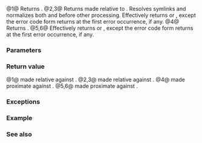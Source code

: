 {{cpp/filesystem/title|relative|proximate}}
{{cpp/filesystem/navbar}}
{{dcl begin}}
{{dcl header|filesystem}}
{{dcl|num=1|since=c++17|1=
path relative( const std::filesystem::path&amp; p,
               std::error_code&amp; ec );
}}
{{dcl|num=2|since=c++17|1=
path relative( const std::filesystem::path&amp; p,
               const std::filesystem::path&amp; base = std::filesystem::current_path() );
}}
{{dcl|num=3|since=c++17|1=
path relative( const std::filesystem::path&amp; p,
               const std::filesystem::path&amp; base,
               std::error_code&amp; ec );
}}
{{dcl|num=4|since=c++17|1=
path proximate( const std::filesystem::path&amp; p,
                std::error_code&amp; ec );
}}
{{dcl|num=5|since=c++17|1=
path proximate( const std::filesystem::path&amp; p,
                const std::filesystem::path&amp; base = std::filesystem::current_path() );
}}
{{dcl|num=6|since=c++17|1=
path proximate( const std::filesystem::path&amp; p,
                const std::filesystem::path&amp; base,
                std::error_code&amp; ec );
}}
{{dcl end}}

@1@ Returns {{c|relative(p, current_path(), ec)}}.
@2,3@ Returns {{c|p}} made relative to {{c|base}}. Resolves symlinks and normalizes both {{c|p}} and {{c|base}} before other processing. Effectively returns {{c|std::filesystem::weakly_canonical(p).lexically_relative(std::filesystem::weakly_canonical(base))}} or {{c|std::filesystem::weakly_canonical(p, ec).lexically_relative(std::filesystem::weakly_canonical(base, ec))}}, except the error code form returns {{c|path()}} at the first error occurrence, if any.
@4@ Returns {{c|proximate(p, current_path(), ec)}}.
@5,6@ Effectively returns {{c|std::filesystem::weakly_canonical(p).lexically_proximate(std::filesystem::weakly_canonical(base))}} or {{c|std::filesystem::weakly_canonical(p, ec).lexically_proximate(std::filesystem::weakly_canonical(base, ec))}}, except the error code form returns {{c|path()}} at the first error occurrence, if any.

===Parameters===
{{par begin}}
{{par|p|an existing path}}
{{par|base|base path, against which {{c|p}} will be made relative/proximate}}
{{par|ec|error code to store error status to}}
{{par end}}

===Return value===
@1@ {{c|p}} made relative against {{c|current_path()}}.
@2,3@ {{c|p}} made relative against {{c|base}}.
@4@ {{c|p}} made proximate against {{c|current_path()}}.
@5,6@ {{c|p}} made proximate against {{c|base}}.

===Exceptions===
{{cpp/filesystem/error_handling|p|base|throw=2,5/1,3,4,6}}

===Example===
{{example
|code=
#include &lt;filesystem&gt;
#include &lt;iostream&gt;

void show(std::filesystem::path x, std::filesystem::path y)
{
    std::cout &lt;&lt; "x:\t\t " &lt;&lt; x &lt;&lt; "\ny:\t\t " &lt;&lt; y &lt;&lt; '\n'
              &lt;&lt; "relative(x, y):  "
              &lt;&lt; std::filesystem::relative(x, y) &lt;&lt; '\n'
              &lt;&lt; "proximate(x, y): "
              &lt;&lt; std::filesystem::proximate(x, y) &lt;&lt; "\n\n";
}

int main()
{
    show("/a/b/c", "/a/b");
    show("/a/c", "/a/b");
    show("c", "/a/b");
    show("/a/b", "c");
}
|p=true
|output=
x:               "/a/b/c"
y:               "/a/b"
relative(x, y):  "c"
proximate(x, y): "c"

x:               "/a/c"
y:               "/a/b"
relative(x, y):  "../c"
proximate(x, y): "../c"

x:               "c"
y:               "/a/b"
relative(x, y):  ""
proximate(x, y): "c"

x:               "/a/b"
y:               "c"
relative(x, y):  ""
proximate(x, y): "/a/b"
}}

===See also===
{{dsc begin}}
{{dsc inc|cpp/filesystem/dsc path}}
{{dsc inc|cpp/filesystem/dsc absolute}}
{{dsc inc|cpp/filesystem/dsc canonical}}
{{dsc inc|cpp/filesystem/path/dsc lexically_normal}}
{{dsc end}}

{{langlinks|es|ja|zh}}